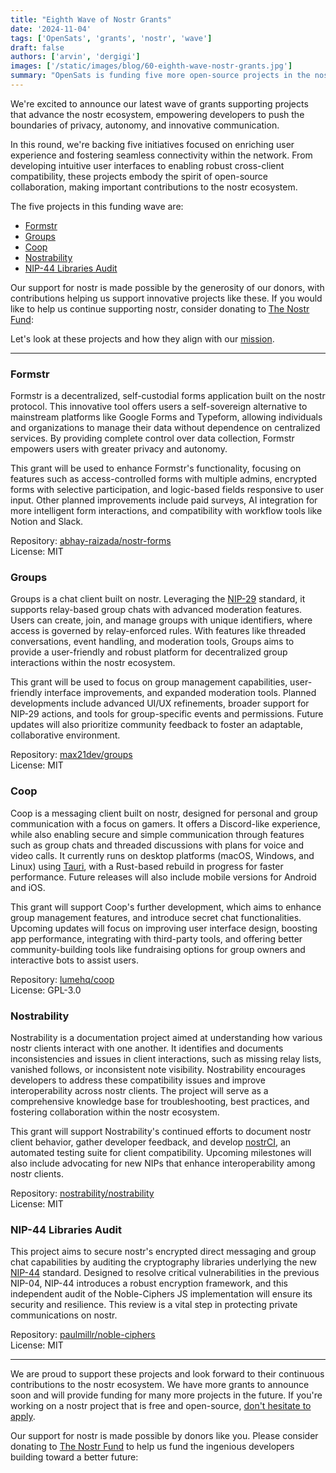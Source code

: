 ```yaml
---
title: "Eighth Wave of Nostr Grants"
date: '2024-11-04'
tags: ['OpenSats', 'grants', 'nostr', 'wave']
draft: false
authors: ['arvin', 'dergigi']
images: ['/static/images/blog/60-eighth-wave-nostr-grants.jpg']
summary: "OpenSats is funding five more open-source projects in the nostr ecosystem."
---
```


We're excited to announce our latest wave of grants supporting projects that
advance the nostr ecosystem, empowering developers to push the boundaries of
privacy, autonomy, and innovative communication.

In this round, we're backing five initiatives focused on enriching user
experience and fostering seamless connectivity within the network. From
developing intuitive user interfaces to enabling robust cross-client
compatibility, these projects embody the spirit of open-source collaboration,
making important contributions to the nostr ecosystem.

The five projects in this funding wave are:

- [Formstr](#formstr)
- [Groups](#groups)
- [Coop](#coop)
- [Nostrability](#nostrability)
- [NIP-44 Libraries Audit](#nip-44-libraries-audit)

Our support for nostr is made possible by the generosity of our donors, with
contributions helping us support innovative projects like these. If you would
like to help us continue supporting nostr, consider donating to [The Nostr
Fund](/funds/nostr):

<center>
    <DonateToNostrFundButton/>
</center>

Let's look at these projects and how they align with our
[mission](/mission).

---

### Formstr

Formstr is a decentralized, self-custodial forms application built on the nostr
protocol. This innovative tool offers users a self-sovereign alternative to
mainstream platforms like Google Forms and Typeform, allowing individuals and
organizations to manage their data without dependence on centralized services.
By providing complete control over data collection, Formstr empowers users with
greater privacy and autonomy.

This grant will be used to enhance Formstr's functionality, focusing on features
such as access-controlled forms with multiple admins, encrypted forms with
selective participation, and logic-based fields responsive to user input. Other
planned improvements include paid surveys, AI integration for more intelligent
form interactions, and compatibility with workflow tools like Notion and Slack.

Repository: [abhay-raizada/nostr-forms](https://github.com/abhay-raizada/nostr-forms)  
License: MIT

### Groups

Groups is a chat client built on nostr. Leveraging the
[NIP-29](https://github.com/nostr-protocol/nips/blob/master/29.md) standard, it
supports relay-based group chats with advanced moderation features. Users can
create, join, and manage groups with unique identifiers, where access is
governed by relay-enforced rules. With features like threaded conversations,
event handling, and moderation tools, Groups aims to provide a user-friendly and
robust platform for decentralized group interactions within the nostr ecosystem.

This grant will be used to focus on group management capabilities, user-friendly
interface improvements, and expanded moderation tools. Planned developments
include advanced UI/UX refinements, broader support for NIP-29 actions, and
tools for group-specific events and permissions. Future updates will also
prioritize community feedback to foster an adaptable, collaborative
environment​.

Repository: [max21dev/groups](https://github.com/max21dev/groups)  
License: MIT

### Coop

Coop is a messaging client built on nostr, designed for personal and group
communication with a focus on gamers. It offers a Discord-like experience, while
also enabling secure and simple communication through features such as group
chats and threaded discussions with plans for voice and video calls. It
currently runs on desktop platforms (macOS, Windows, and Linux) using
[Tauri](https://tauri.app/start/), with a Rust-based rebuild in progress for
faster performance. Future releases will also include mobile versions for
Android and iOS.

This grant will support Coop's further development, which aims to enhance group
management features, and introduce secret chat functionalities. Upcoming updates
will focus on improving user interface design, boosting app performance,
integrating with third-party tools, and offering better community-building tools
like fundraising options for group owners and interactive bots to assist users.

Repository: [lumehq/coop](https://github.com/lumehq/coop)  
License: GPL-3.0

### Nostrability

Nostrability is a documentation project aimed at understanding how various nostr
clients interact with one another. It identifies and documents inconsistencies
and issues in client interactions, such as missing relay lists, vanished
follows, or inconsistent note visibility. Nostrability encourages developers to
address these compatibility issues and improve interoperability across nostr
clients. The project will serve as a comprehensive knowledge base for
troubleshooting, best practices, and fostering collaboration within the nostr
ecosystem.

This grant will support Nostrability's continued efforts to document nostr
client behavior, gather developer feedback, and develop
[nostrCI](https://github.com/nostrCI), an automated testing suite for client
compatibility. Upcoming milestones will also include advocating for new NIPs
that enhance interoperability among nostr clients.

Repository:
[nostrability/nostrability](https://github.com/nostrability/nostrability)  
License: MIT

### NIP-44 Libraries Audit

This project aims to secure nostr's encrypted direct messaging and group chat
capabilities by auditing the cryptography libraries underlying the new [NIP-44]
standard. Designed to resolve critical vulnerabilities in the previous NIP-04,
NIP-44 introduces a robust encryption framework, and this independent audit of
the Noble-Ciphers JS implementation will ensure its security and resilience.
This review is a vital step in protecting private communications on nostr.

Repository:
[paulmillr/noble-ciphers](https://github.com/paulmillr/noble-ciphers)  
License: MIT

[NIP-44]: https://github.com/nostr-protocol/nips/blob/master/44.md

---

We are proud to support these projects and look forward to their continuous
contributions to the nostr ecosystem. We have more grants to announce soon and
will provide funding for many more projects in the future. If you're working on
a nostr project that is free and open-source, [don't hesitate to
apply](/apply).

Our support for nostr is made possible by donors like you. Please consider
donating to [The Nostr Fund](/funds/nostr) to help us fund
the ingenious developers building toward a better future:

<center>
    <DonateToNostrFundButton/>
</center>
